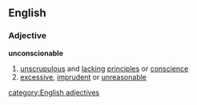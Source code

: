 ==English==
===Adjective===
'''unconscionable'''
#[[unscrupulous]] and [[lacking]] [[principle]]s or [[conscience]]
#[[excessive]], [[imprudent]] or [[unreasonable]]
[[category:English adjectives]]